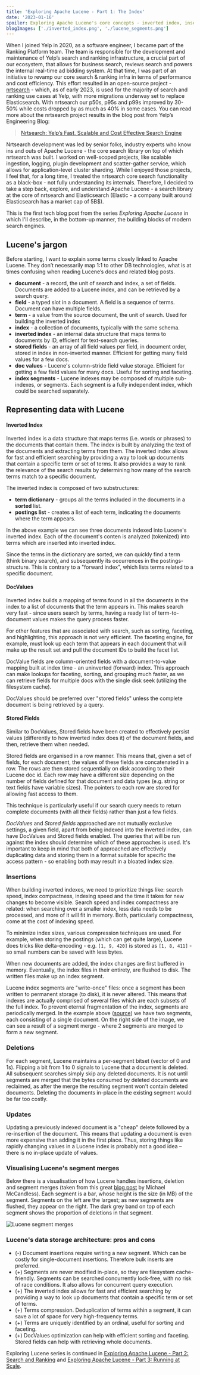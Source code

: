 ```yaml
---
title: 'Exploring Apache Lucene - Part 1: The Index'
date: '2023-01-16'
spoiler: Exploring Apache Lucene's core concepts - inverted index, insertions and deletions.
blogImages: ['./inverted_index.png', './lucene_segments.png']
---
```


When I joined Yelp in 2020, as a software engineer, I became part of the Ranking Platform team. The team is responsible for the development and maintenance of Yelp’s search and ranking infrastructure, a crucial part of our ecosystem, that allows for business search, reviews search and powers the internal real-time ad bidding system. At that time, I was part of an initiative to revamp our core search & ranking infra in terms of performance and cost efficiency. This effort resulted in an open-source project - [nrtsearch](https://github.com/Yelp/nrtsearch) - which, as of early 2023, is used for the majority of search and ranking use cases at Yelp, with more migrations underway set to replace Elasticsearch. With nrtsearch our p50s, p95s and p99s improved by 30-50% while costs dropped by as much as 40% in some cases. You can read more about the nrtsearch project results in the blog post from Yelp’s Engineering Blog:

> [Nrtsearch: Yelp’s Fast, Scalable and Cost Effective Search Engine](https://engineeringblog.yelp.com/2021/09/nrtsearch-yelps-fast-scalable-and-cost-effective-search-engine.html)

Nrtsearch development was led by senior folks, industry experts who know ins and outs of Apache Lucene - the core search library on top of which nrtsearch was built. I worked on well-scoped projects, like scalable ingestion, logging, plugin development and scatter-gather service, which allows for application-level cluster sharding. While I enjoyed those projects, I feel that, for a long time, I treated the nrtsearch core search functionality as a black-box - not fully understanding its internals. Therefore, I decided to take a step back, explore, and understand Apache Lucene - a search library at the core of nrtsearch and Elasticsearch (Elastic - a company built around Elasticsearch has a market cap of 5B$).

This is the first tech blog post from the series _Exploring Apache Lucene_ in which I'll describe, in the bottom-up manner, the building blocks of modern search engines.

## Lucene's jargon

Before starting, I want to explain some terms closely linked to Apache Lucene. They don’t necessarily map 1:1 to other DB technologies, what is at times confusing when reading Lucene’s docs and related blog posts.

- **document** - a record, the unit of search and index, a set of fields. Documents are added to a Lucene index, and can be retrieved by a search query.
- **field** - a typed slot in a document. A field is a sequence of terms. Document can have multiple fields.
- **term** - a value from the source document, the unit of search. Used for building the inverted index
- **index** - a collection of documents, typically with the same schema.
- **inverted index** - an internal data structure that maps terms to documents by ID, efficient for text-search queries.
- **stored fields** - an array of all field values per field, in document order, stored in index in non-inverted manner. Efficient for getting many field values for a few docs.
- **doc values** - Lucene's column-stride field value storage. Efficient for getting a few field values for many docs. Useful for sorting and faceting.
- **index segments** - Lucene indexes may be composed of multiple sub-indexes, or segments. Each segment is a fully independent index, which could be searched separately.

## Representing data with Lucene

#### Inverted Index

Inverted index is a data structure that maps terms (i.e. words or phrases) to the documents that contain them. The index is built by analyzing the text of the documents and extracting terms from them. The inverted index allows for fast and efficient searching by providing a way to look up documents that contain a specific term or set of terms. It also provides a way to rank the relevance of the search results by determining how many of the search terms match to a specific document.

The inverted index is composed of two substructures:

- **term dictionary** - groups all the terms included in the documents in a **sorted** list.
- **postings list** - creates a list of each term, indicating the documents where the term appears.

<ImageComponent
  image={props.data.mdx.frontmatter.blogImages[0]}
  alt="Apache Lucene Inverted Index"
/>

In the above example we can see three documents indexed into Lucene's inverted index. Each of the document's conten is analyzed (tokenized) into terms which are inserted into inverted index.

Since the terms in the dictionary are sorted, we can quickly find a term (think binary search), and subsequently its occurrences in the postings-structure. This is contrary to a "forward index", which lists terms related to a specific document.

#### DocValues

Inverted index builds a mapping of terms found in all the documents in the index to a list of documents that the term appears in. This makes search very fast - since users search by terms, having a ready list of term-to-document values makes the query process faster.

For other features that are associated with search, such as sorting, faceting, and highlighting, this approach is not very efficient. The faceting engine, for example, must look up each term that appears in each document that will make up the result set and pull the document IDs to build the facet list.

DocValue fields are column-oriented fields with a document-to-value mapping built at index time - an uninverted (forward) index. This approach can make lookups for faceting, sorting, and grouping much faster, as we can retrieve fields for multiple docs with the single disk seek (utilizing the filesystem cache).

DocValues should be preferred over "stored fields" unless the complete document is being retrieved by a query.

#### Stored Fields

Similar to DocValues, Stored fields have been created to effectively persist values (differently to how inverted index does it) of the document fields, and then, retrieve them when needed.

Stored fields are organised in a row manner. This means that, given a set of fields, for each document, the values of these fields are concatenated in a row. The rows are then stored sequentially on disk according to their Lucene doc id. Each row may have a different size depending on the number of fields defined for that document and data types (e.g. string or text fields have variable sizes). The pointers to each row are stored for allowing fast access to them.

This technique is particularly useful if our search query needs to return complete documents (with all their fields) rather than just a few fields.

_DocValues_ and _Stored fields_ approached are not mutually exclusive settings, a given field, apart from being indexed into the inverted index, can have DocValues and Stored fields enabled. The queries that will be run against the index should determine which of these approaches is used. It's important to keep in mind that both of approached are effectively duplicating data and storing them in a format suitable for specific the access pattern - so enabling both may result in a bloated index size.

### Insertions

When building inverted indexes, we need to prioritize things like: search speed, index compactness, indexing speed and the time it takes for new changes to become visible. Search speed and index compactness are related: when searching over a smaller index, less data needs to be processed, and more of it will fit in memory. Both, particularly compactness, come at the cost of indexing speed.

To minimize index sizes, various compression techniques are used. For example, when storing the postings (which can get quite large), Lucene does tricks like delta-encoding - e.g. `[1, 9, 420]` is stored as `[1, 8, 411]` - so small numbers can be saved with less bytes.

When new documents are added, the index changes are first buffered in memory. Eventually, the index files in their entirety, are flushed to disk. The written files make up an index segment.

<ImageComponent
  image={props.data.mdx.frontmatter.blogImages[1]}
  alt="Apache Lucene Segment Merges"
/>

Lucene index segments are "write-once" files: once a segment has been written to permanent storage (to disk), it is never altered. This means that indexes are actually comprised of several files which are each subsets of the full index. To prevent eternal fragmentation of the index, segments are periodically merged. In the example above ([source](https://speakerdeck.com/elasticsearch/what-is-in-a-lucene-index?slide=11)) we have two segments, each consisting of a single document. On the right side of the image, we can see a result of a segment merge - where 2 segments are merged to form a new segment.

### Deletions

For each segment, Lucene maintains a per-segment bitset (vector of 0 and 1s). Flipping a bit from 1 to 0 signals to Lucene that a document is deleted. All subsequent searches simply skip any deleted documents. It is not until segments are merged that the bytes consumed by deleted documents are reclaimed, as after the merge the resulting segment won't contain deleted documents. Deleting the documents in-place in the existing segment would be far too costly.

### Updates

Updating a previously indexed document is a "cheap" delete followed by a re-insertion of the document. This means that updating a document is even more expensive than adding it in the first place. Thus, storing things like rapidly changing values in a Lucene index is probably not a good idea – there is no in-place update of values.

### Visualising Lucene's segment merges

Below there is a visualisation of how Lucene handles insertions, deletion and segment merges (taken from this great [blog post](https://blog.mikemccandless.com/2011/02/visualizing-lucenes-segment-merges.html) by Michael McCandless). Each segment is a bar, whose height is the size (in MB) of the segment. Segments on the left are the largest; as new segments are flushed, they appear on the right. The dark grey band on top of each segment shows the proportion of deletions in that segment.

![Lucene segment merges](./segment_merges.gif)

### Lucene's data storage architecture: pros and cons

- (-) Document insertions require writing a new segment. Which can be costly for single-document insertions. Therefore bulk inserts are preferred.
- (+) Segments are never modified in-place, so they are filesystem cache-friendly. Segments can be searched concurrently lock-free, with no risk of race conditions. It also allows for concurrent query execution.
- (+) The inverted index allows for fast and efficient searching by providing a way to look up documents that contain a specific term or set of terms.
- (+) Terms compression. Deduplication of terms within a segment, it can save a lot of space for very high-frequency terms.
- (+) Terms are uniquely identified by an ordinal, useful for sorting and faceting.
- (+) DocValues optimization can help with efficient sorting and faceting. Stored fields can help with retrieving whole documents.

Exploring Lucene series is continued in [Exploring Apache Lucene - Part 2: Search and Ranking](/tech-blog/exploring-apache-lucene-search-and-ranking/) and [Exploring Apache Lucene - Part 3: Running at Scale](/tech-blog/exploring-apache-lucene-scale/).
